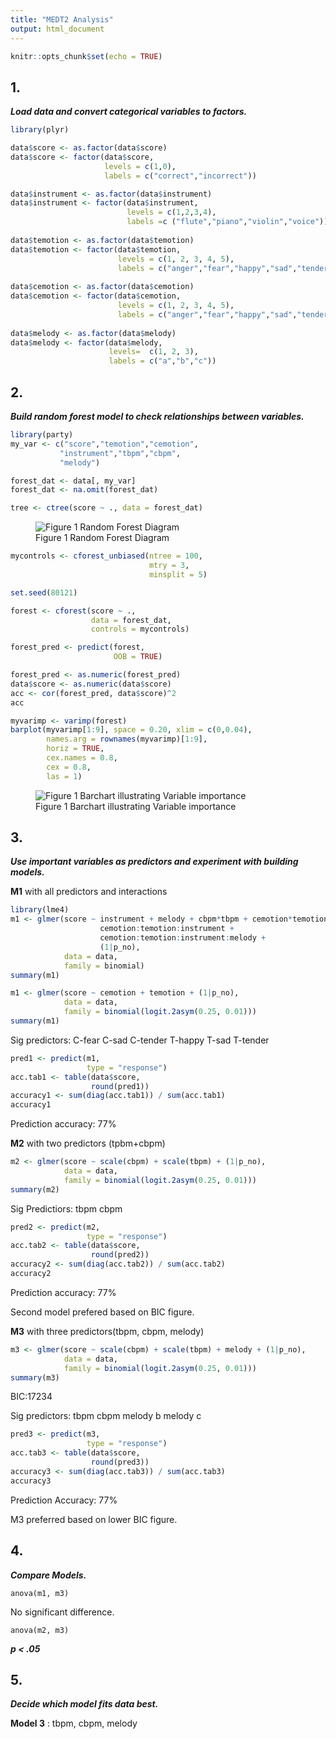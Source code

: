 ```yaml
---
title: "MEDT2 Analysis"
output: html_document
---
```


```r
knitr::opts_chunk$set(echo = TRUE)
```

## 1.
***Load data and convert categorical variables to factors.***

```r
library(plyr)

data$score <- as.factor(data$score)
data$score <- factor(data$score, 
                     levels = c(1,0), 
                     labels = c("correct","incorrect"))

data$instrument <- as.factor(data$instrument)
data$instrument <- factor(data$instrument,
                          levels = c(1,2,3,4),
                          labels =c ("flute","piano","violin","voice"))
                          
data$temotion <- as.factor(data$temotion)
data$temotion <- factor(data$temotion,
                        levels = c(1, 2, 3, 4, 5),
                        labels = c("anger","fear","happy","sad","tender"))
                        
data$cemotion <- as.factor(data$cemotion)
data$cemotion <- factor(data$cemotion,
                        levels = c(1, 2, 3, 4, 5),
                        labels = c("anger","fear","happy","sad","tender"))
                        
data$melody <- as.factor(data$melody)
data$melody <- factor(data$melody,
                      levels=  c(1, 2, 3),
                      labels = c("a","b","c"))
```

## 2.
***Build random forest model to check relationships between variables.***

```r
library(party)
my_var <- c("score","temotion","cemotion",
           "instrument","tbpm","cbpm",
           "melody")

forest_dat <- data[, my_var]
forest_dat <- na.omit(forest_dat)

tree <- ctree(score ~ ., data = forest_dat)
```

![Figure 1 Random Forest Diagram](./randomforestplot.png)
```r
mycontrols <- cforest_unbiased(ntree = 100,
                               mtry = 3,
                               minsplit = 5)

set.seed(80121)

forest <- cforest(score ~ .,
                  data = forest_dat,
                  controls = mycontrols)

forest_pred <- predict(forest,
                       OOB = TRUE)

forest_pred <- as.numeric(forest_pred)
data$score <- as.numeric(data$score)
acc <- cor(forest_pred, data$score)^2
acc

myvarimp <- varimp(forest)
barplot(myvarimp[1:9], space = 0.20, xlim = c(0,0.04),
        names.arg = rownames(myvarimp)[1:9],
        horiz = TRUE,
        cex.names = 0.8,
        cex = 0.8,
        las = 1)
```

![Figure 1 Barchart illustrating Variable importance](./graphs/barchart.png)

##  3.
***Use important variables as predictors and experiment with building models.***

**M1** with all predictors and interactions
```r
library(lme4)
m1 <- glmer(score ~ instrument + melody + cbpm*tbpm + cemotion*temotion +
                    cemotion:temotion:instrument + 
                    cemotion:temotion:instrument:melody + 
                    (1|p_no),  
            data = data,
            family = binomial)
summary(m1)
```


```r
m1 <- glmer(score ~ cemotion + temotion + (1|p_no),
            data = data,
            family = binomial(logit.2asym(0.25, 0.01)))
summary(m1)
```

Sig predictors:
C-fear
C-sad
C-tender
T-happy
T-sad
T-tender

```r
pred1 <- predict(m1, 
                 type = "response")
acc.tab1 <- table(data$score,
                  round(pred1))
accuracy1 <- sum(diag(acc.tab1)) / sum(acc.tab1)
accuracy1
```
Prediction accuracy: 77%


**M2** with two predictors (tpbm+cbpm)
```r
m2 <- glmer(score ~ scale(cbpm) + scale(tbpm) + (1|p_no),
            data = data,
            family = binomial(logit.2asym(0.25, 0.01)))
summary(m2)
```

Sig Predictiors:
tbpm
cbpm

```r
pred2 <- predict(m2, 
                 type = "response")
acc.tab2 <- table(data$score, 
                  round(pred2))
accuracy2 <- sum(diag(acc.tab2)) / sum(acc.tab2)
accuracy2
```
Prediction accuracy: 77%

Second model prefered based on BIC figure.

**M3** with three predictors(tbpm, cbpm, melody)

```r
m3 <- glmer(score ~ scale(cbpm) + scale(tbpm) + melody + (1|p_no),
            data = data,
            family = binomial(logit.2asym(0.25, 0.01)))
summary(m3)
```

BIC:17234

Sig predictors:
tbpm
cbpm
melody b
melody c

```r
pred3 <- predict(m3, 
                 type = "response")
acc.tab3 <- table(data$score, 
                  round(pred3))
accuracy3 <- sum(diag(acc.tab3)) / sum(acc.tab3)
accuracy3
```

Prediction Accuracy: 77%

M3 preferred based on lower BIC figure.

## 4. 
***Compare Models.***

```{}
anova(m1, m3)
```

No significant difference.

```{}
anova(m2, m3)
```
***p < .05***

## 5.

***Decide which model fits data best.***

**Model 3** : tbpm, cbpm, melody